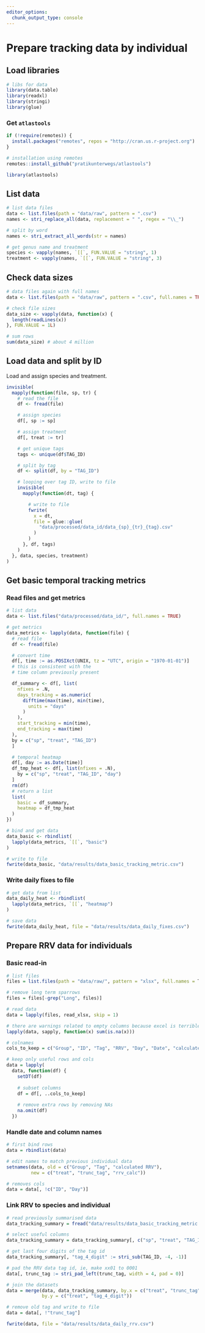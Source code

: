 ```yaml
---
editor_options: 
  chunk_output_type: console
---
```


# Prepare tracking data by individual

## Load libraries

```r
# libs for data
library(data.table)
library(readxl)
library(stringi)
library(glue)
```

### Get `atlastools`

```r
if (!require(remotes)) {
  install.packages("remotes", repos = "http://cran.us.r-project.org")
}

# installation using remotes
remotes::install_github("pratikunterwegs/atlastools")

library(atlastools)
```

## List data

```r
# list data files
data <- list.files(path = "data/raw", pattern = ".csv")
names <- stri_replace_all(data, replacement = " ", regex = "\\_")

# split by word
names <- stri_extract_all_words(str = names)

# get genus name and treatment
species <- vapply(names, `[[`, FUN.VALUE = "string", 1)
treatment <- vapply(names, `[[`, FUN.VALUE = "string", 3)
```

## Check data sizes

```r
# data files again with full names
data <- list.files(path = "data/raw", pattern = ".csv", full.names = TRUE)

# check file sizes
data_size <- vapply(data, function(x) {
  length(readLines(x))
}, FUN.VALUE = 1L)

# sum rows
sum(data_size) # about 4 million
```

## Load data and split by ID

Load and assign species and treatment.

```r
invisible(
  mapply(function(file, sp, tr) {
    # read the file
    df <- fread(file)

    # assign species
    df[, sp := sp]

    # assign treatment
    df[, treat := tr]

    # get unique tags
    tags <- unique(df$TAG_ID)

    # split by tag
    df <- split(df, by = "TAG_ID")

    # looping over tag ID, write to file
    invisible(
      mapply(function(dt, tag) {

        # write to file
        fwrite(
          x = dt,
          file = glue::glue(
            "data/processed/data_id/data_{sp}_{tr}_{tag}.csv"
          )
        )
      }, df, tags)
    )
  }, data, species, treatment)
)
```

## Get basic temporal tracking metrics

### Read files and get metrics

```r
# list data
data <- list.files("data/processed/data_id/", full.names = TRUE)

# get metrics
data_metrics <- lapply(data, function(file) {
  # read file
  df <- fread(file)

  # convert time
  df[, time := as.POSIXct(UNIX, tz = "UTC", origin = "1970-01-01")]
  # this is consistent with the
  # time column previously present

  df_summary <- df[, list(
    nfixes = .N,
    days_tracking = as.numeric(
      difftime(max(time), min(time),
        units = "days"
      )
    ),
    start_tracking = min(time),
    end_tracking = max(time)
  ),
  by = c("sp", "treat", "TAG_ID")
  ]

  # temporal heatmap
  df[, day := as.Date(time)]
  df_tmp_heat <- df[, list(nfixes = .N),
    by = c("sp", "treat", "TAG_ID", "day")
  ]
  rm(df)
  # return a list
  list(
    basic = df_summary,
    heatmap = df_tmp_heat
  )
})

# bind and get data
data_basic <- rbindlist(
  lapply(data_metrics, `[[`, "basic")
)

# write to file
fwrite(data_basic, "data/results/data_basic_tracking_metric.csv")
```

### Write daily fixes to file

```r
# get data from list
data_daily_heat <- rbindlist(
  lapply(data_metrics, `[[`, "heatmap")
)

# save data
fwrite(data_daily_heat, file = "data/results/data_daily_fixes.csv")
```

## Prepare RRV data for individuals

### Basic read-in

```r
# list files
files = list.files(path = "data/raw/", pattern = "xlsx", full.names = T)

# remove long term sparrows
files = files[-grep("Long", files)]

# read data
data = lapply(files, read_xlsx, skip = 1)

# there are warnings related to empty columns because excel is terrible
lapply(data, sapply, function(x) sum(is.na(x)))

# colnames
cols_to_keep = c("Group", "ID", "Tag", "RRV", "Day", "Date", "calculated RRV")

# keep only useful rows and cols
data = lapply(
  data, function(df) {
    setDT(df)
    
    # subset columns
    df = df[, ..cols_to_keep]
    
    # remove extra rows by removing NAs
    na.omit(df)
  })
```

### Handle date and column names

```r
# first bind rows
data = rbindlist(data)

# edit names to match previous individual data
setnames(data, old = c("Group", "Tag", "calculated RRV"),
         new = c("treat", "trunc_tag", "rrv_calc"))

# removes cols
data = data[, !c("ID", "Day")]
```

### Link RRV to species and individual


```r
# read previously summarised data
data_tracking_summary = fread("data/results/data_basic_tracking_metric.csv")

# select useful columns
data_tracking_summary = data_tracking_summary[, c("sp", "treat", "TAG_ID")]

# get last four digits of the tag id
data_tracking_summary[, "tag_4_digit" := stri_sub(TAG_ID, -4, -1)]

# pad the RRV data tag id, ie, make xx01 to 0001
data[, trunc_tag := stri_pad_left(trunc_tag, width = 4, pad = 0)]

# join the datasets
data = merge(data, data_tracking_summary, by.x = c("treat", "trunc_tag"),
             by.y = c("treat", "tag_4_digit"))

# remove old tag and write to file
data = data[, !"trunc_tag"]

fwrite(data, file = "data/results/data_daily_rrv.csv")
```

